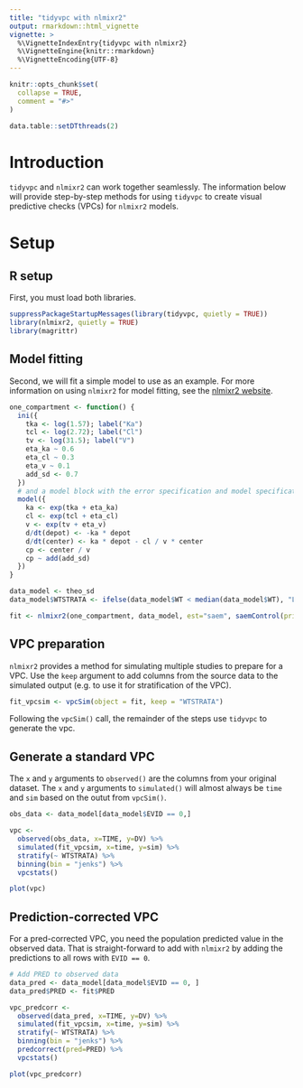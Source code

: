 ```yaml
---
title: "tidyvpc with nlmixr2"
output: rmarkdown::html_vignette
vignette: >
  %\VignetteIndexEntry{tidyvpc with nlmixr2}
  %\VignetteEngine{knitr::rmarkdown}
  %\VignetteEncoding{UTF-8}
---
```


```r
knitr::opts_chunk$set(
  collapse = TRUE,
  comment = "#>"
)
```

```r
data.table::setDTthreads(2)
```

# Introduction

`tidyvpc` and `nlmixr2` can work together seamlessly.  The information below
will provide step-by-step methods for using `tidyvpc` to create visual
predictive checks (VPCs) for `nlmixr2` models.

# Setup

## R setup

First, you must load both libraries.

```r
suppressPackageStartupMessages(library(tidyvpc, quietly = TRUE))
library(nlmixr2, quietly = TRUE)
library(magrittr)
```

## Model fitting

Second, we will fit a simple model to use as an example.  For more information
on using `nlmixr2` for model fitting, see the [nlmixr2 website](https://nlmixr2.org/).

```r
one_compartment <- function() {
  ini({
    tka <- log(1.57); label("Ka")
    tcl <- log(2.72); label("Cl")
    tv <- log(31.5); label("V")
    eta_ka ~ 0.6
    eta_cl ~ 0.3
    eta_v ~ 0.1
    add_sd <- 0.7
  })
  # and a model block with the error specification and model specification
  model({
    ka <- exp(tka + eta_ka)
    cl <- exp(tcl + eta_cl)
    v <- exp(tv + eta_v)
    d/dt(depot) <- -ka * depot
    d/dt(center) <- ka * depot - cl / v * center
    cp <- center / v
    cp ~ add(add_sd)
  })
}

data_model <- theo_sd
data_model$WTSTRATA <- ifelse(data_model$WT < median(data_model$WT), "Low weight", "High weight")

fit <- nlmixr2(one_compartment, data_model, est="saem", saemControl(print=0))
```

## VPC preparation

`nlmixr2` provides a method for simulating multiple studies to prepare for a
VPC.  Use the `keep` argument to add columns from the source data to the
simulated output (e.g. to use it for stratification of the VPC).

```r
fit_vpcsim <- vpcSim(object = fit, keep = "WTSTRATA")
```

Following the `vpcSim()` call, the remainder of the steps use `tidyvpc` to
generate the vpc.

## Generate a standard VPC

The `x` and `y` arguments to `observed()` are the columns from your original
dataset.  The `x` and `y` arguments to `simulated()` will almost always be
`time` and `sim` based on the outut from `vpcSim()`.

```r
obs_data <- data_model[data_model$EVID == 0,]

vpc <-
  observed(obs_data, x=TIME, y=DV) %>%
  simulated(fit_vpcsim, x=time, y=sim) %>%
  stratify(~ WTSTRATA) %>%
  binning(bin = "jenks") %>%
  vpcstats()
```

```r
plot(vpc)
```

## Prediction-corrected VPC

For a pred-corrected VPC, you need the population predicted value in the
observed data.  That is straight-forward to add with `nlmixr2` by adding the
predictions to all rows with `EVID == 0`.

```r
# Add PRED to observed data
data_pred <- data_model[data_model$EVID == 0, ]
data_pred$PRED <- fit$PRED

vpc_predcorr <-
  observed(data_pred, x=TIME, y=DV) %>%
  simulated(fit_vpcsim, x=time, y=sim) %>%
  stratify(~ WTSTRATA) %>%
  binning(bin = "jenks") %>%
  predcorrect(pred=PRED) %>%
  vpcstats()
```

```r
plot(vpc_predcorr)
```
